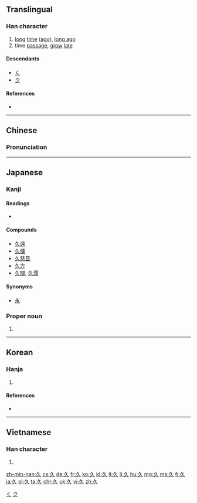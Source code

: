 {{also|乆}}<!-- may be replaced by zh-forms -->
==Translingual==

===Han character===
{{Han char|rn=4|rad=丿|as=02|sn=3|four=27800|canj=NO,XNO}}

# [[long]] [[time]] ([[ago]]), [[long ago]]
# time [[passage]], [[grow]] [[late]]

====Descendants====
* [[く]]
* [[ク]]

====References====
* {{Han ref|kx=0081.190|dkj=00118|dj=0165.060|hdz=10033.030|uh=4E45|ud=20037|bh=A45B|bd=42075}}

[[Category:Han characters from which hiragana were derived|く]]
[[Category:Han characters from which katakana were derived|ク]]

----

==Chinese==
{{zh-hanzi-box|[[久]]}}

===Pronunciation===
{{zh-pron
|m=jiǔ
|c=gau2
|mn=kú
|mc=y
|oc=y
|ma=zh-jiǔ.ogg
|cat=adv,n,v
}}

----

==Japanese==

===Kanji===
{{ja-kanji|grade=5|rs=丿02}}

====Readings====
* {{ja-readings|goon=[[く]] (ku)|kanon=[[きゅう]] (kyū)|kun=[[ひさしい]] ([[久しい]], hisashii)}}

====Compounds====
* [[久遠]]
* [[久懐]]
* [[久慈目]]
* [[久方]]
* [[久闊]], [[久濶]]

====Synonyms====
* [[永]]

===Proper noun===
{{ja-pos|ひさし|proper}}

# {{given name|male|lang=ja|sort=ひさし}}

----

==Korean==

===Hanja===
{{ko-hanja|hangeul=구|rv=gu|mr=ku|eumhun=오랠|ehrv=orael|ehmr=orael|ehy=}}

# {{defn|lang=ko|sort=丿02}}

====References====
* {{Hanja ref|nav=8209}}

----

==Vietnamese==

===Han character===
{{vi-hantu|[[cửu]]|rs=丿02}}

# {{defn|lang=vi|sort=丿02}}

[[zh-min-nan:久]]
[[cs:久]]
[[de:久]]
[[fr:久]]
[[ko:久]]
[[id:久]]
[[lt:久]]
[[li:久]]
[[hu:久]]
[[mg:久]]
[[ms:久]]
[[fj:久]]
[[ja:久]]
[[pl:久]]
[[ta:久]]
[[chr:久]]
[[uk:久]]
[[vi:久]]
[[zh:久]]